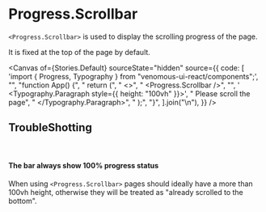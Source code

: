
<Meta of={Stories} />

# Progress.Scrollbar

`<Progress.Scrollbar>` is used to display the scrolling progress of the page.

It is fixed at the top of the page by default.

<Canvas
  of={Stories.Default}
  sourceState="hidden"
  source={{
    code: [
      'import { Progress, Typography } from "venomous-ui-react/components";',
      "",
      "function App() {",
      "  return (",
      "    <>",
      "      <Progress.Scrollbar />",
      "",
      '      <Typography.Paragraph style={{ height: "100vh" }}>',
      "        Please scroll the page",
      "      </Typography.Paragraph>",
      "  );",
      "}",
    ].join("\n"),
  }}
/>

<Controls />

## TroubleShotting

<br />

#### The bar always show 100% progress status

When using `<Progress.Scrollbar>` pages should ideally have a more than 100vh height, otherwise they will be treated as "already scrolled to the bottom".
